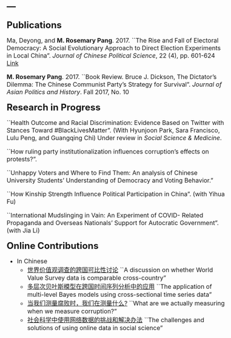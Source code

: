 ---
---
<style type="text/css">

body, td {
   font-size: 16px;
}
code.r{
  font-size: 12px;
}
pre {
  font-size: 12px
}
</style>

<link rel="stylesheet" href="styles.css" type="text/css">

<font size='5'><b> Publications </b></font>

Ma, Deyong, and <b>M. Rosemary Pang</b>. 2017. ``The Rise and Fall of Electoral Democracy: A Social Evolutionary Approach to Direct Election Experiments in Local China”. *Journal of Chinese Political Science*, 22 (4), pp. 601-624 [Link](https://link.springer.com/article/10.1007/s11366-017-9510-y)

<b>M. Rosemary Pang</b>. 2017. ``Book Review. Bruce J. Dickson, The Dictator’s Dilemma: The Chinese Communist Party’s Strategy for Survival”. *Journal of Asian Politics and History*. Fall 2017, No. 10

<font size='5'><b> Research in Progress </b></font>

``Health Outcome and Racial Discrimination: Evidence Based on Twitter with Stances Toward #BlackLivesMatter”. (With Hyunjoon Park, Sara Francisco, Lulu Peng, and Guangqing Chi) Under review in *Social Science \& Medicine*.

``How ruling party institutionalization influences corruption’s effects on protests?”. 

``Unhappy Voters and Where to Find Them: An analysis of Chinese University Students’ Understanding of Democracy and Voting Behavior.”

``How Kinship Strength Influence Political Participation in China”. (with Yihua Fu)

``International Mudslinging in Vain: An Experiment of COVID- Related Propaganda and Overseas Nationals’ Support for Autocratic Government”. (with Jia Li)

<font size='5'><b> Online Contributions </b></font>

* In Chinese
   + [世界价值观调查的跨国可比性讨论](https://chuansongme.com/n/1509213751415) ``A discussion on whether World Value Survey data is comparable cross-country"
   + [多层次贝叶斯模型在跨国时间序列分析中的应用](https://chuansongme.com/n/1513400251021) ``The application of multi-level Bayes models using cross-sectional time series data"
   + [当我们测量腐败时，我们在测量什么?](https://mp.weixin.qq.com/s/EqYG9cRK2nM5xGgRawIKYQ) ``What are we actually measuring when we measure corruption?"
   + [社会科学中使用网络数据的挑战和解决办法](https://mp.weixin.qq.com/s/siD_viqcx_5uRfIO5oQjBw) ``The challenges and solutions of using online data in social science"

